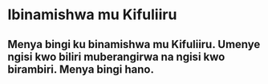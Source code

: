 # Ibinamishwa mu Kifuliiru

## Menya bingi ku binamishwa mu Kifuliiru. Umenye ngisi kwo biliri muberangirwa na ngisi kwo birambiri. Menya bingi hano.